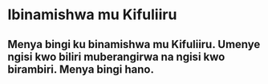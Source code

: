 # Ibinamishwa mu Kifuliiru

## Menya bingi ku binamishwa mu Kifuliiru. Umenye ngisi kwo biliri muberangirwa na ngisi kwo birambiri. Menya bingi hano.